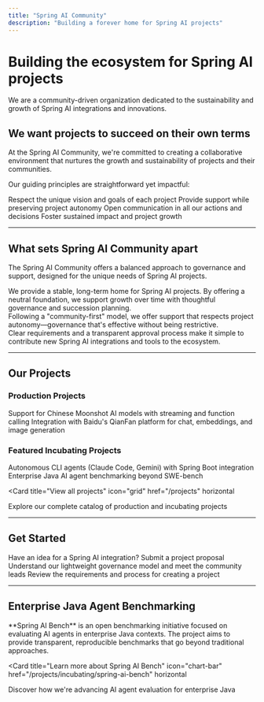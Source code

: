 ```yaml
---
title: "Spring AI Community"
description: "Building a forever home for Spring AI projects"
---
```


<div className="hero">
  <h1>Building the ecosystem for Spring AI projects</h1>
  <p className="subhead">
    We are a community-driven organization dedicated to the sustainability and growth of Spring AI integrations and innovations.
  </p>
</div>

## We want projects to succeed on their own terms

At the Spring AI Community, we're committed to creating a collaborative environment that nurtures the growth and sustainability of projects and their communities.

Our guiding principles are straightforward yet impactful:

<CardGroup cols={2}>
  <Card title="Honor project identity" icon="fingerprint">
    Respect the unique vision and goals of each project
  </Card>
  <Card title="Offer guidance, not mandates" icon="hand-holding-heart">
    Provide support while preserving project autonomy
  </Card>
  <Card title="Maintain transparency" icon="eye">
    Open communication in all our actions and decisions
  </Card>
  <Card title="Encourage long-term thinking" icon="seedling">
    Foster sustained impact and project growth
  </Card>
</CardGroup>

---

## What sets Spring AI Community apart

The Spring AI Community offers a balanced approach to governance and support, designed for the unique needs of Spring AI projects.

<CardGroup cols={3}>
  <Card title="Neutral home" icon="house">
    <div className="card-content">
      We provide a stable, long-term home for Spring AI projects. By offering a neutral foundation, we support growth over time with thoughtful governance and succession planning.
    </div>
  </Card>
  <Card title="Minimum viable governance" icon="scale-balanced">
    <div className="card-content">
      Following a "community-first" model, we offer support that respects project autonomy—governance that's effective without being restrictive.
    </div>
  </Card>
  <Card title="Easy path to contribution" icon="code-branch">
    <div className="card-content">
      Clear requirements and a transparent approval process make it simple to contribute new Spring AI integrations and tools to the ecosystem.
    </div>
  </Card>
</CardGroup>

---

## Our Projects

### Production Projects

<CardGroup cols={2}>
  <Card
    title="Moonshot"
    icon="moon"
    href="/projects/production/moonshot"
  >
    Support for Chinese Moonshot AI models with streaming and function calling
  </Card>
  <Card
    title="QianFan"
    icon="cloud"
    href="/projects/production/qianfan"
  >
    Integration with Baidu's QianFan platform for chat, embeddings, and image generation
  </Card>
</CardGroup>

### Featured Incubating Projects

<CardGroup cols={2}>
  <Card
    title="Spring AI Agents ⭐"
    icon="robot"
    href="/projects/incubating/spring-ai-agents"
  >
    Autonomous CLI agents (Claude Code, Gemini) with Spring Boot integration
  </Card>
  <Card
    title="Spring AI Bench ⭐"
    icon="chart-line"
    href="/projects/incubating/spring-ai-bench"
  >
    Enterprise Java AI agent benchmarking beyond SWE-bench
  </Card>
</CardGroup>

<Card
  title="View all projects"
  icon="grid"
  href="/projects"
  horizontal
>
  Explore our complete catalog of production and incubating projects
</Card>

---

## Get Started

<CardGroup cols={3}>
  <Card
    title="Propose a Project"
    icon="lightbulb"
    href="https://github.com/spring-ai-community/community/issues/new?template=application.yml"
  >
    Have an idea for a Spring AI integration? Submit a project proposal
  </Card>
  <Card
    title="Learn About Governance"
    icon="book-open"
    href="/community/governance"
  >
    Understand our lightweight governance model and meet the community leads
  </Card>
  <Card
    title="Project Requirements"
    icon="clipboard-check"
    href="/community/project-guide"
  >
    Review the requirements and process for creating a project
  </Card>
</CardGroup>

---

## Enterprise Java Agent Benchmarking

<Note>
**Spring AI Bench** is an open benchmarking initiative focused on evaluating AI agents in enterprise Java contexts. The project aims to provide transparent, reproducible benchmarks that go beyond traditional approaches.
</Note>

<Card
  title="Learn more about Spring AI Bench"
  icon="chart-bar"
  href="/projects/incubating/spring-ai-bench"
  horizontal
>
  Discover how we're advancing AI agent evaluation for enterprise Java
</Card>
